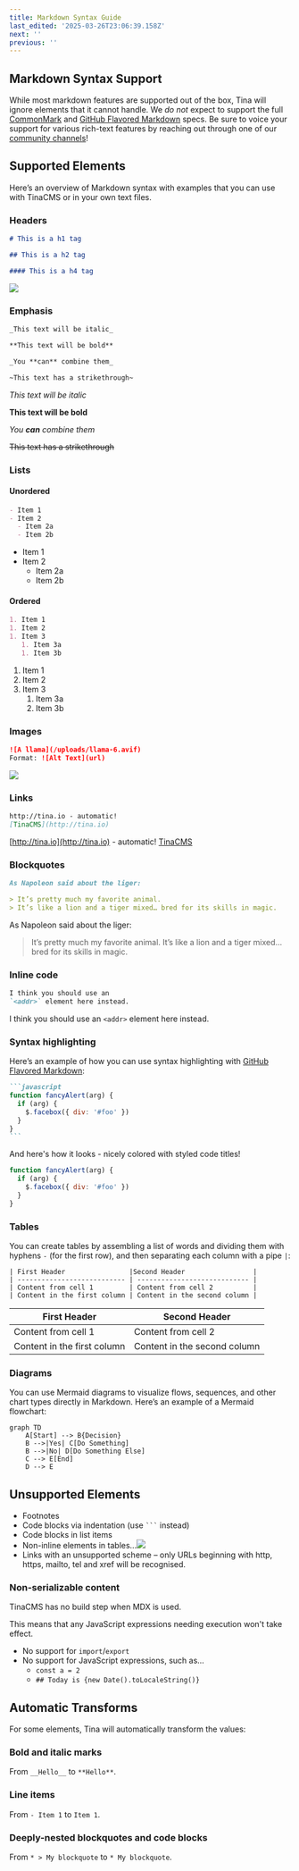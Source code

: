 ```yaml
---
title: Markdown Syntax Guide
last_edited: '2025-03-26T23:06:39.158Z'
next: ''
previous: ''
---
```


## Markdown Syntax Support

While most markdown features are supported out of the box, Tina will ignore elements that it cannot handle. We *do not* expect to support the full [CommonMark](https://commonmark.org/) and
[GitHub Flavored Markdown](https://github.github.com/gfm/) specs. Be sure to voice your support for various rich-text features by reaching out through one of our [community channels](/community/)!

## Supported Elements

Here’s an overview of Markdown syntax with examples that you can use with TinaCMS or in your own text files.

### Headers

```markdown
# This is a h1 tag

## This is a h2 tag

#### This is a h4 tag
```

![](/img/docs/reference/SCR-20250317-jhsd.png)

### Emphasis

```markdown
_This text will be italic_

**This text will be bold**

_You **can** combine them_

~This text has a strikethrough~
```

*This text will be italic*

**This text will be bold**

*You **can** combine them*

~~This text has a strikethrough~~

### Lists

#### Unordered

```markdown
- Item 1
- Item 2
  - Item 2a
  - Item 2b
```

* Item 1
* Item 2
  * Item 2a
  * Item 2b

#### Ordered

```markdown
1. Item 1
1. Item 2
1. Item 3
   1. Item 3a
   1. Item 3b
```

1. Item 1
2. Item 2
3. Item 3
   1. Item 3a
   2. Item 3b

### Images

```markdown
![A llama](/uploads/llama-6.avif)
Format: ![Alt Text](url)
```

![](/img/BettyWithLlama.png)

### Links

```markdown
http://tina.io - automatic!
[TinaCMS](http://tina.io)
```

[http://tina.io](http://tina.io) - automatic!
[TinaCMS](http://tina.io)

### Blockquotes

```markdown
As Napoleon said about the liger:

> It’s pretty much my favorite animal.
> It’s like a lion and a tiger mixed… bred for its skills in magic.
```

As Napoleon said about the liger:

> It’s pretty much my favorite animal.
> It’s like a lion and a tiger mixed… bred for its skills in magic.

### Inline code

```markdown
I think you should use an
`<addr>` element here instead.
```

I think you should use an
`<addr>` element here instead.

### Syntax highlighting

Here’s an example of how you can use syntax highlighting with [GitHub Flavored Markdown](https://help.github.com/articles/basic-writing-and-formatting-syntax/):

````markdown
```javascript
function fancyAlert(arg) {
  if (arg) {
    $.facebox({ div: '#foo' })
  }
}
```
````

And here's how it looks - nicely colored with styled code titles!

```javascript
function fancyAlert(arg) {
  if (arg) {
    $.facebox({ div: '#foo' })
  }
}
```

### Tables

You can create tables by assembling a list of words and dividing them with hyphens `-` (for the first row), and then separating each column with a pipe `|`:

```
| First Header                |Second Header                 |
| --------------------------- | ---------------------------- |
| Content from cell 1         | Content from cell 2          |
| Content in the first column | Content in the second column |
```

| First Header                | Second Header                |
| --------------------------- | ---------------------------- |
| Content from cell 1         | Content from cell 2          |
| Content in the first column | Content in the second column |

### Diagrams

You can use Mermaid diagrams to visualize flows, sequences, and other chart types directly in Markdown. Here’s an example of a Mermaid flowchart:

```mermaid
graph TD
    A[Start] --> B{Decision}
    B -->|Yes| C[Do Something]
    B -->|No| D[Do Something Else]
    C --> E[End]
    D --> E
```

## Unsupported Elements

* Footnotes
* Code blocks via indentation (use ` ``` ` instead)
* Code blocks in list items
* Non-inline elements in tables...![](/img/docs/rich-text/cells-1.png)
* Links with an unsupported scheme – only URLs beginning with http, https, mailto, tel and xref will be recognised.

### Non-serializable content

TinaCMS has no build step when MDX is used.

This means that any JavaScript expressions needing execution won't take effect.

* No support for `import`/`export`
* No support for JavaScript expressions, such as...
  * `const a = 2`
  * `## Today is {new Date().toLocaleString()}`

## Automatic Transforms

For some elements, Tina will automatically transform the values:

### Bold and italic marks

From `__Hello__` to `**Hello**`.

### Line items

From `- Item 1` to `Item 1`.

### Deeply-nested blockquotes and code blocks

From `* > My blockquote` to `* My blockquote`.

###


